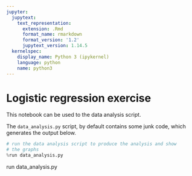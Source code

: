 ```yaml
---
jupyter:
  jupytext:
    text_representation:
      extension: .Rmd
      format_name: rmarkdown
      format_version: '1.2'
      jupytext_version: 1.14.5
  kernelspec:
    display_name: Python 3 (ipykernel)
    language: python
    name: python3
---
```


# Logistic regression exercise

This notebook can be used to the data analysis script.

The `data_analysis.py` script, by default contains some junk code, which generates the output below.

```python
# run the data analysis script to produce the analysis and show
# the graphs
%run data_analysis.py
```
run data_analysis.py 

